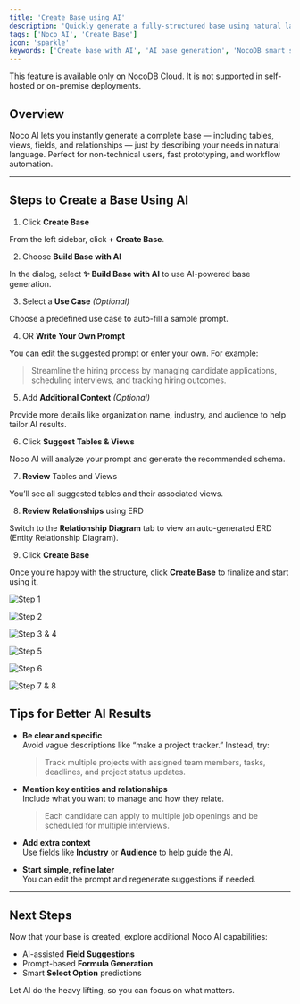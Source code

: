 ```yaml
---
title: 'Create Base using AI'
description: 'Quickly generate a fully-structured base using natural language prompts with Noco AI'
tags: ['Noco AI', 'Create Base']
icon: 'sparkle'
keywords: ['Create base with AI', 'AI base generation', 'NocoDB smart schema']
---
```


<Callout type="info">This feature is available only on NocoDB Cloud. It is not supported in self-hosted or on-premise deployments.</Callout>

## Overview

Noco AI lets you instantly generate a complete base — including tables, views, fields, and relationships — just by describing your needs in natural language. Perfect for non-technical users, fast prototyping, and workflow automation.

---

## Steps to Create a Base Using AI

1. Click **Create Base**

From the left sidebar, click **+ Create Base**.

2. Choose **Build Base with AI**

In the dialog, select **✨ Build Base with AI** to use AI-powered base generation.

3. Select a **Use Case** *(Optional)*

Choose a predefined use case to auto-fill a sample prompt.

4. OR **Write Your Own Prompt**

You can edit the suggested prompt or enter your own.
For example:
> Streamline the hiring process by managing candidate applications, scheduling interviews, and tracking hiring outcomes.

5. Add **Additional Context** *(Optional)*

Provide more details like organization name, industry, and audience to help tailor AI results.

6. Click **Suggest Tables & Views**

Noco AI will analyze your prompt and generate the recommended schema.

7. **Review** Tables and Views

You’ll see all suggested tables and their associated views.

8. **Review Relationships** using ERD

Switch to the **Relationship Diagram** tab to view an auto-generated ERD (Entity Relationship Diagram).

9. Click **Create Base**

Once you’re happy with the structure, click **Create Base** to finalize and start using it.

![Step 1](/img/v2/noco-ai/create-base-1.png)

![Step 2](/img/v2/noco-ai/create-base-2.png)

![Step 3 & 4](/img/v2/noco-ai/create-base-3.png)

![Step 5](/img/v2/noco-ai/create-base-4.png)

![Step 6](/img/v2/noco-ai/create-base-5.png)

![Step 7 & 8](/img/v2/noco-ai/create-base-6.png)


## Tips for Better AI Results

- **Be clear and specific**  
  Avoid vague descriptions like “make a project tracker.” Instead, try:  
  > Track multiple projects with assigned team members, tasks, deadlines, and project status updates.

- **Mention key entities and relationships**  
  Include what you want to manage and how they relate.  
  > Each candidate can apply to multiple job openings and be scheduled for multiple interviews.

- **Add extra context**  
  Use fields like **Industry** or **Audience** to help guide the AI.

- **Start simple, refine later**  
  You can edit the prompt and regenerate suggestions if needed.

---

## Next Steps

Now that your base is created, explore additional Noco AI capabilities:

- AI-assisted **Field Suggestions**
- Prompt-based **Formula Generation**
- Smart **Select Option** predictions

Let AI do the heavy lifting, so you can focus on what matters.
